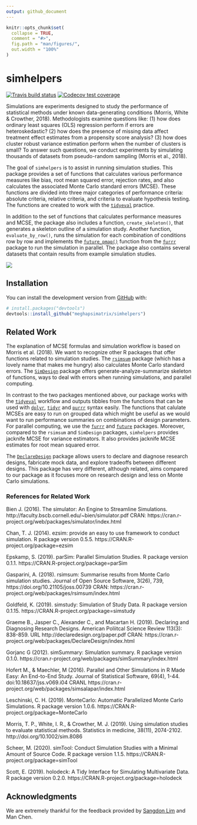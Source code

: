 ```yaml
---
output: github_document
---
```


<!-- README.md is generated from README.Rmd. Please edit that file -->

```r
knitr::opts_chunk$set(
  collapse = TRUE,
  comment = "#>",
  fig.path = "man/figures/",
  out.width = "100%"
)
```

# simhelpers

<!-- badges: start -->
[![Travis build status](https://travis-ci.org/meghapsimatrix/simhelpers.svg?branch=master)](https://travis-ci.org/meghapsimatrix/simhelpers)
[![Codecov test coverage](https://codecov.io/gh/meghapsimatrix/simhelpers/branch/master/graph/badge.svg)](https://codecov.io/gh/meghapsimatrix/simhelpers?branch=master)
<!-- badges: end -->

Simulations are experiments designed to study the performance of statistical methods under known data-generating conditions (Morris, White & Crowther, 2018). Methodologists examine questions like: (1) how does ordinary least squares (OLS) regression perform if errors are heteroskedastic? (2) how does the presence of missing data affect treatment effect estimates from a propensity score analysis? (3) how does cluster robust variance estimation perform when the number of clusters is small? To answer such questions, we conduct experiments by simulating thousands of datasets from pseudo-random sampling (Morris et al., 2018). 

The goal of `simhelpers` is to assist in running simulation studies. This package provides a set of functions that calculates various performance measures like bias, root mean squared error, rejection rates, and also calculates the associated Monte Carlo standard errors (MCSE). These functions are divided into three major categories of performance criteria: absolute criteria, relative criteria, and criteria to evaluate hypothesis testing. The functions are created to work with the [`tidyeval`](https://tidyeval.tidyverse.org/index.html) practice. 

In addition to the set of functions that calculates performance measures and MCSE, the package also includes a function, `create_skeleton()`, that generates a skeleton outline of a simulation study. Another function, `evaluate_by_row()`, runs the simulation for each combination of conditions row by row and implements the [`future_pmap()`](https://davisvaughan.github.io/furrr/reference/future_map2.html) function from the [`furrr`](https://davisvaughan.github.io/furrr/) package to run the simulation in parallel. The package also contains several datasets that contain results from example simulation studies. 

<img src="man/figures/workflow.png" />


## Installation

You can install the development version from [GitHub](https://github.com/) with:

``` r
# install.packages("devtools")
devtools::install_github("meghapsimatrix/simhelpers")
```

## Related Work

The explanation of MCSE formulas and simulation workflow is based on Morris et al. (2018). We want to recognize other R packages that offer functions related to simulation studies. The [`rsimsum`](https://cran.r-project.org/web/packages/rsimsum/index.html) package (which has a lovely name that makes me hungry) also calculates Monte Carlo standard errors. The [`SimDesign`](https://cran.r-project.org/web/packages/SimDesign/index.html) package offers generate-analyze-summarize skeleton of functions, ways to deal with errors when running simulations, and parallel computing. 

In contrast to the two packages mentioned above, our package works with the [`tidyeval`](https://tidyeval.tidyverse.org/index.html) workflow and outputs tibbles from the functions that can be used with [`dplyr`](https://dplyr.tidyverse.org/index.html), [`tidyr`](https://tidyr.tidyverse.org/) and [`purrr`](https://purrr.tidyverse.org/) syntax easily. The functions that calulate MCSEs are easy to run on grouped data which might be useful as we would want to run performance summaries on combinations of design parameters. For parallel computing, we use the [`furrr`](https://davisvaughan.github.io/furrr/) and [`future`](https://rstudio.github.io/promises/articles/futures.html) packages. Moreover, compared to the `rsimsum` and `SimDesign` packages, `simhelpers` provides jacknife MCSE for variance estimators. It also provides jacknife MCSE estimates for root mean squared error. 

The [`DeclareDesign`](https://declaredesign.org/) package allows users to declare and diagnose research designs, fabricate mock data, and explore tradeoffs between different designs. This package has very different, although related, aims compared to our package as it focuses more on research design and less on Monte Carlo simulations. 

### References for Related Work

Bien J. (2016). The simulator: An Engine to Streamline Simulations. http://faculty.bscb.cornell.edu/~bien/simulator.pdf
CRAN: https://cran.r-project.org/web/packages/simulator/index.html

Chan, T. J. (2014). ezsim: provide an easy to use framework to conduct simulation. R package version 0.5.5. https://CRAN.R-project.org/package=ezsim

Epskamp, S. (2019). parSim: Parallel Simulation Studies. R package version 0.1.1. https://CRAN.R-project.org/package=parSim

Gasparini, A. (2018). rsimsum: Summarise results from Monte Carlo simulation studies. Journal of Open Source Software, 3(26), 739, https://doi.org/10.21105/joss.00739
CRAN: https://cran.r-project.org/web/packages/rsimsum/index.html

Goldfeld, K. (2019). simstudy: Simulation of Study Data. R package version 0.1.15. https://CRAN.R-project.org/package=simstudy

Graeme B., Jasper C., Alexander C., and Macartan H. (2019). Declaring and Diagnosing Research Designs. American Poliitcal Science Review 113(3): 838-859. URL http://declaredesign.org/paper.pdf
CRAN: https://cran.r-project.org/web/packages/DeclareDesign/index.html

Gorjanc G (2012). simSummary: Simulation summary. R package version 0.1.0. https://cran.r-project.org/web/packages/simSummary/index.html

Hofert M., & Maechler, M (2016). Parallel and Other Simulations in R Made Easy: An End-to-End Study. Journal of Statistical Software, 69(4), 1-44. doi:10.18637/jss.v069.i04 
CRANL https://cran.r-project.org/web/packages/simsalapar/index.html

Leschinski, C. H. (2019). MonteCarlo: Automatic Parallelized Monte Carlo Simulations. R package version 1.0.6. https://CRAN.R-project.org/package=MonteCarlo

Morris, T. P., White, I. R., & Crowther, M. J. (2019). Using simulation studies to evaluate statistical methods. Statistics in medicine, 38(11), 2074-2102. http://doi.org/10.1002/sim.8086

Scheer, M. (2020). simTool: Conduct Simulation Studies with a Minimal Amount of Source Code. R package version 1.1.5. https://CRAN.R-project.org/package=simTool

Scott, E. (2019). holodeck: A Tidy Interface for Simulating Multivariate Data. R package version 0.2.0. https://CRAN.R-project.org/package=holodeck


## Acknowledgments 

We are extremely thankful for the feedback provided by [Sangdon Lim](https://sdlim.com/) and Man Chen.
